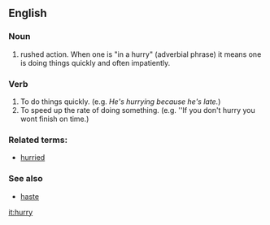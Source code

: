 == English ==

=== Noun ===
#rushed action. When one is "in a hurry" (adverbial phrase) it means one is doing things quickly and often impatiently.

=== Verb ===
#To do things quickly. (e.g. ''He's hurrying because he's late.'')
#To speed up the rate of doing something. (e.g. ''If you don't hurry you wont finish on time.)

=== Related terms: ===
*[[hurried]]

=== See also ===
*[[haste]]

[[it:hurry]]